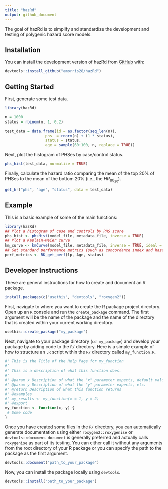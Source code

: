 ```yaml
---
title: "hazRd"
output: github_document
---
```


The goal of hazRd is to simplify and standardize the development and testing of polygenic hazard score models.

## Installation

You can install the development version of hazRd from [GitHub](https://github.com/) with:

```r
devtools::install_github("amorris28/hazRd")
```

## Getting Started

First, generate some test data.

```r
library(hazRd)

n = 1000
status = rbinom(n, 1, 0.2)

test_data = data.frame(id = as.factor(seq_len(n)),
                  phs  = rnorm(n) + (1 * status),
                  status = status,
                  age = sample(60:100, n, replace = TRUE))
```

Next, plot the histogram of PHSes by case/control status.

```r
phs_hist(test_data, normalize = TRUE)
```

Finally, calculate the hazard ratio comparing the mean of the top 20% of PHSes to the mean of the bottom 20% (i.e., the $HR_{80_20}$).

```r
get_hr("phs", "age", "status", data = test_data)
```

## Example

This is a basic example of some of the main functions:

```R
library(hazRd)
## Plot a histogram of case and controls by PHS score
phs_hist <- phsHist(model_file, metadata_file, inverse = TRUE)
## Plot a Kaplain-Meier curve
km_curve <- kmCurve(model_file, metadata_file, inverse = TRUE, ideal = FALSE)
## Get standard performance metrics (such as concordance index and hazard ratio)
perf_metrics <- RK_get_perf(lp, Age, status)
```

## Developer Instructions

These are general instructions for how to create and document an R package.

```r
install.packages(c("usethis", "devtools", "roxygen2"))
```

First, navigate to where you want to create the R package project directory. Open up an `R` console and run the `create_package` command. The first argument will be the name of the package and the name of the directory that is created within your current working directory.

```r
usethis::create_package("my_package")
```

Next, navigate to your package directory (`cd my_package`) and develop your package by adding code to the `R/` directory. Here is a simple example of how to structure an `.R` script within the `R/` directory called `my_function.R`.

```r
#' This is the Title of the Help Page for my_function
#'
#' This is a description of what this function does.
#'
#' @param x Description of what the "x" parameter expects, default value, whether it is optional
#' @param y Description of what the "y" parameter expects, etc.
#' @return Description of what this function returns
#' @examples
#' my_results <- my_function(x = 1, y = 2)
#' @export
my_function <- function(x, y) {
 # Some code
}
```

Once you have created some files in the `R/` directory, you can automatically generate documentation using either `roxygen2::roxygenise` or `devtools::document`. `document` is generally preferred and actually calls `roxygenise` as part of its testing. You can either call it without any arguments from the root directory of your R package or you can specify the path to the package as the first argument.

```r
devtools::document("path_to_your_package")
```

Now, you can install the package locally using `devtools`.

```r
devtools::install("path_to_your_package")
```
